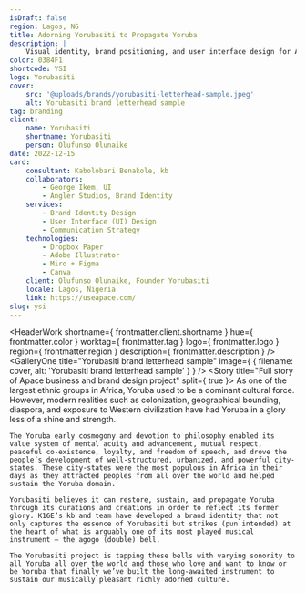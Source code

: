 ```yaml
---
isDraft: false
region: Lagos, NG
title: Adorning Yorubasiti to Propagate Yoruba
description: |
    Visual identity, brand positioning, and user interface design for Africa's first fully dedicated platform for immersion in and propagation of Yoruba.
color: 0384F1
shortcode: YSI
logo: Yorubasiti
cover:
    src: '@uploads/brands/yorubasiti-letterhead-sample.jpeg'
    alt: Yorubasiti brand letterhead sample
tag: branding
client:
    name: Yorubasiti
    shortname: Yorubasiti
    person: Olufunso Olunaike
date: 2022-12-15
card:
    consultant: Kabolobari Benakole, kb
    collaborators:
        - George Ikem, UI
        - Angler Studios, Brand Identity
    services:
        - Brand Identity Design
        - User Interface (UI) Design
        - Communication Strategy
    technologies:
        - Dropbox Paper
        - Adobe Illustrator
        - Miro + Figma
        - Canva
    client: Olufunso Olunaike, Founder Yorubasiti
    locale: Lagos, Nigeria
    link: https://useapace.com/
slug: ysi
---
```



<HeaderWork
    shortname={ frontmatter.client.shortname }
    hue={ frontmatter.color }
    worktag={ frontmatter.tag }
    logo={ frontmatter.logo }
    region={ frontmatter.region }
    description={ frontmatter.description }
/>
<GalleryOne
    title="Yorubasiti brand letterhead sample"
    image={ { filename: cover, alt: 'Yorubasiti brand letterhead sample' } }
/>
<Story
    title="Full story of Apace business and brand design project"
    split={ true }>
    As one of the largest ethnic groups in Africa, Yoruba used to be a dominant cultural force. However, modern realities such as colonization, geographical bounding, diaspora, and exposure to Western civilization have had Yoruba in a glory less of a shine and strength.

    The Yoruba early cosmogony and devotion to philosophy enabled its value system of mental acuity and advancement, mutual respect, peaceful co-existence, loyalty, and freedom of speech, and drove the people’s development of well-structured, urbanized, and powerful city-states. These city-states were the most populous in Africa in their days as they attracted peoples from all over the world and helped sustain the Yoruba domain.

    Yorubasiti believes it can restore, sustain, and propagate Yoruba through its curations and creations in order to reflect its former glory. K16E’s kb and team have developed a brand identity that not only captures the essence of Yorubasiti but strikes (pun intended) at the heart of what is arguably one of its most played musical instrument — the agogo (double) bell.

    The Yorubasiti project is tapping these bells with varying sonority to all Yoruba all over the world and those who love and want to know or be Yoruba that finally we’ve built the long-awaited instrument to sustain our musically pleasant richly adorned culture.
</Story>
<BusinessCard
    title={ `Summary details of and link to ${frontmatter.client.name}` }
    link={ frontmatter.card.link }
    hue={ frontmatter.color }
    logo={ frontmatter.logo }
    card={ frontmatter.card }
    shortname={ frontmatter.client.shortname }
/>